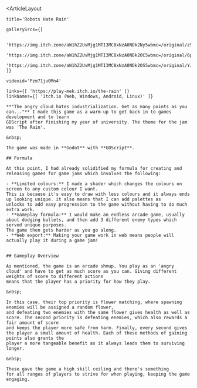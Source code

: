 

<ArticleLayout 

    title='Robots Hate Rain'

    gallerySrcs={[

        'https://img.itch.zone/aW1hZ2UvMjg1MTI3MC8xNzA0NDk2Ny5wbmc=/original/z9zsz6.png',
        'https://img.itch.zone/aW1hZ2UvMjg1MTI3MC8xNzA0NDk2OC5wbmc=/original/6pdB%2F6.png',
        'https://img.itch.zone/aW1hZ2UvMjg1MTI3MC8xNzA0NDk2OS5wbmc=/original/YJzjZJ.png',
    ]}

    videoid='Pzm71ju0Mn4'

    links={[ 'https://play-mek.itch.io/the-rain' ]}
    linkNames={[ 'Itch.io (Web, Windows, Android, Linux)' ]}
>
    **"The angry cloud hates industrialization. Get as many points as you can..."** I made this game as a warm-up to get back in to games development and to learn 
    GDScript after finishing my year of university. The theme for the jam was 'The Rain'.

    &nbsp;  

    The game was made in **Godot** with **GDScript**.

    ## Formula

    At this point, I had already solidified my formula for creating and releasing games for game jams which involves the following:
    
    - **Limited colours:** I made a shader which changes the colours on screen to any custom colour I want.
    This is because it's easy to draw with less colours and it always ends up looking unique. it also means that I can add palettes as
    unlocks to add easy progression to the game without having to do much extra work.
    - **Gameplay formula:** I would make an endless arcade game, usually about dodging bullets, and then add 3 different enemy types which served unique purposes.
    The game then gets harder as you go along.
    - **Web export:** Making your game work in web means people will actually play it during a game jam!


    ## Gameplay Overview

    As mentioned, the game is an arcade shmup. You play as an 'angry cloud' and have to get as much score as you can. Giving different weights of score to different actions
    means that the player has a priority for how they play.
    
    &nbsp;  
    
    In this case, their top priority is flower matching, where spawning enemies will be assigned a random flower,
    and defeating two enemies with the same flower gives health as well as score. The second priority is defeating enemies, which also rewards a fair amount of score
    and keeps the player more safe from harm. Finally, every second gives the player a small amount of health. Each of these methods of gaining points also grants the
    player a more tangeable benefit as it always leads them to surviving longer.
    
    &nbsp;  

    These gave the game a high skill ceiling and there's something
    for all ranges of players to strive for when playing, keeping the game engaging.

</ArticleLayout>
